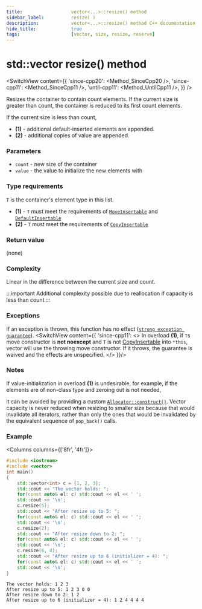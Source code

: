 ```yaml
---
title:					vector<...>::resize() method
sidebar_label:			resize( )
description:			vector<...>::resize() method C++ documentation
hide_title:				true
tags:					[vector, size, resize, reserve]
---
```



<!-- Terms -->

<!----------------- Codes ---------------------->

<!-- resize() -->

# std::vector resize() method

<SwitchView content={{
    'since-cpp20': <Method_SinceCpp20 />,
    'since-cpp11': <Method_SinceCpp11 />,
    'until-cpp11': <Method_UntilCpp11 />,
}} />

Resizes the container to contain count elements.
If the current size is greater than count, the container is reduced to its first count elements.

If the current size is less than count,
 - **(1)** - additional default-inserted elements are appended.
 - **(2)** - additional copies of value are appended.


### Parameters

 - `count` - new size of the container
 - `value` - the value to initialize the new elements with
 
### Type requirements
 
`T` is the container's element type in this list.

 - **(1)** - `T` must meet the requirements of [`MoveInsertable`](/docs/named_req/MoveInsertable) and [`DefaultInsertable`](/docs/named_req/MoveInsertable)
 - **(2)** - `T` must meet the requirements of [`CopyInsertable`](/docs/named_req/CopyInsertable)

### Return value

(none)

### Complexity

Linear in the difference between the current size and count.

:::important
Additional complexity possible due to reallocation if capacity is less than count
:::

### Exceptions

<!-- TODO add a link here -->
If an exception is thrown, this function has no effect ([`strong exception guarantee`](#)).
<SwitchView content={{
    'since-cpp11': <>
        In overload <b>(1)</b>, if <code>T</code>s move constructor is <b>not noexcept</b> and <code>T</code> is not <a href="/docs/named_req/CopyInsertable">CopyInsertable</a> into <code>*this</code>,
        vector will use the throwing move constructor. If it throws, the guarantee is waived and the effects are unspecified.
    </>
    }}/>

### Notes

If value-initialization in overload **(1)** is undesirable, for example, if the elements are of non-class type and zeroing out is not needed,
<!-- TODO add a link here -->
it can be avoided by providing a custom [`Allocator::construct()`](#).
Vector capacity is never reduced when resizing to smaller size because that would invalidate all iterators,
rather than only the ones that would be invalidated by the equivalent sequence of `pop_back()` calls.

### Example

<Columns columns={['8fr', '4fr']}>
<div>

```cpp title='Main.cpp' showLineNumbers
#include <iostream>
#include <vector>
int main()
{
    std::vector<int> c = {1, 2, 3};
    std::cout << "The vector holds: ";
    for(const auto& el: c) std::cout << el << ' ';
    std::cout << '\n';
    c.resize(5);
    std::cout << "After resize up to 5: ";
    for(const auto& el: c) std::cout << el << ' ';
    std::cout << '\n';
    c.resize(2);
    std::cout << "After resize down to 2: ";
    for(const auto& el: c) std::cout << el << ' ';
    std::cout << '\n';
    c.resize(6, 4);
    std::cout << "After resize up to 6 (initializer = 4): ";
    for(const auto& el: c) std::cout << el << ' ';
    std::cout << '\n';
}
```

</div>
<div>

```plaintext title="Output"
The vector holds: 1 2 3
After resize up to 5: 1 2 3 0 0
After resize down to 2: 1 2
After resize up to 6 (initializer = 4): 1 2 4 4 4 4
```

</div>
</Columns>
